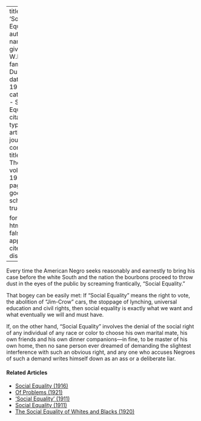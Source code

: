 
---
title: 'Social Equality'
author:
  - name:
      given: W.E.B.
      family: Du Bois
date: May 1919
categories: 
  - Social Equality
citation: 
  type: article-journal
  container-title: The Crisis
  volume: 19
  issue: 1
  page: 337
google-scholar: true

format:
  html:
    toc: false
    appendix-cite-as: display
---


Every time the American Negro seeks reasonably and earnestly to bring his case before the white South and the nation the bourbons proceed to throw dust in the eyes of the public by screaming frantically, "Social Equality."

That bogey can be easily met: If "Social Equality" means the right to vote, the abolition of "Jim-Crow" cars, the stoppage of lynching, universal education and civil rights, then social equality is exactly what we want and what eventually we will and must have.

If, on the other hand, "Social Equality" involves the denial of the social right of any individual of any race or color to choose his own marital mate, his own friends and his own dinner companions---in fine, to be master of his own home, then no sane person ever dreamed of demanding the slightest interference with such an obvious right, and any one who accuses Negroes of such a demand writes himself down as an ass or a deliberate liar.

<!-- Similar articles start here -->
<div  class="clear-wrap"></div>

#### Related Articles

* [Social Equality (1916)](/Volumes/12/01/social_equality.html)
* [Of Problems (1921)](/Volumes/22/04/problems.html)
* ['Social Equality' (1911)](/Volumes/01/03/social_equality.html)
* [Social Equality (1911)](/Volumes/02/05/social_equality.html)
* [The Social Equality of Whites and Blacks (1920)](/Volumes/21/01/social_equality_of_blacks_and_whites.html)

<!-- Similar articles end here -->